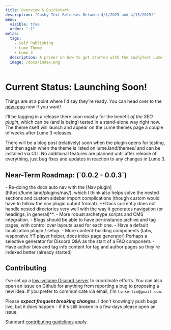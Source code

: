 ```yaml
---
title: Overview & Quickstart
description: "Cushy Text Releases Between 4/1/2025 and 4/15/2025!"
menu:
  visible: true
  order: "-1"
metas:
  tags:
    - Self Publishing
    - Lume Theme
    - Lume 3 
  description: A primer on how to get started with the CushyText Lume Theme, Currently Under Heavy Development.
  image: /docs/index.png
---
```


# Current Status: <span class="text--success">Launching Soon!</span>

Things are at a point where I'd say they're ready. You can head over to 
the [new repo](https://github.com/timthepost/cushytext-theme) now if you
want!

I'll be tagging in a release there soon mostly for the benefit _of the SEO plugin_, 
which can be (and is being) tested in a stand-alone way right now. The theme itself
will launch and appear on the Lume themes page a couple of weeks after Lume 3 
releases.

There will be a blog post (relatively) soon when the plugin opens for testing, and
then again when the theme is listed on lume.land/themes/ and can be installed via
CLI. No additional features are planned until after release of everything, just 
bug fixes and updates in reaction to any changes in Lume 3.

<h2 id="roadmap">Near-Term Roadmap: (`0.0.2 - 0.0.3`)</h2>
 - Re-doing the docs auto nav with the [Nav plugin](https://lume.land/plugins/nav/), 
   which I think also helps solve the nested sections and custom sidebar import 
   complications (though custom would have to follow the nav plugin output format).
   **Docs currently does not handle nested directories very well with the way it 
   generates navigation (or headings, in general)**.
 - More robust archetype scripts and CMS integration.
 - Blogs should be able to have per-instance archive and tag pages, with control
   over layouts used for each one.
 - Have a default localization plugin / setup.
 - More content-building components (tabs, responsive YT player helper, docs index
   page generator) Perhaps a selective generator for Discord Q&A as the start of a 
   FAQ component.
 - Have author bios and tag info content for tag and author pages so they're
   indexed better (already started)

<h2 id="contributing">Contributing</h2>

I've set up a [low-volume Discord server](https://discord.gg/ETx8S8cWwH) to coordinate efforts. You can
also open an issue on Github for anything from reporting a bug to proposing
a new idea. If you prefer to communicate via email, I'm `tinkertim@gmail.com`.

Please ***expect frequent breaking changes***. I don't knowingly push bugs 
live, but it does happen - if it's still broken in a few days please open an 
issue.

Standard [contributing guidelines](https://www.contributor-covenant.org/version/2/1/code_of_conduct/) apply.
